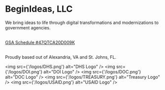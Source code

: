 # BeginIdeas, LLC

We bring ideas to life through digital transformations and modernizations to government agencies.

<br />
<a href="https://www.gsaelibrary.gsa.gov/ElibMain/contractorInfo.do?contractNumber=47QTCA20D009K&contractorName=BEGINIDEAS+LLC&executeQuery=YES" target="_blank" alt="GSA Schedule #47QTCA20D009K">GSA Schedule #47QTCA20D009K</a>
<br /><br />

Proudly based out of Alexandria, VA and St. Johns, FL.

<img src={'/logos/DHS.png'} alt="DHS Logo" />
<img src={'/logos/DOI.png'} alt="DOI Logo" />
<img src={'/logos/DOC.png'} alt="DOC Logo" />
<img src={'/logos/TREASURY.png'} alt="Treasury Logo" />
<img src={'/logos/USAID.png'} alt="USAID Logo" />
